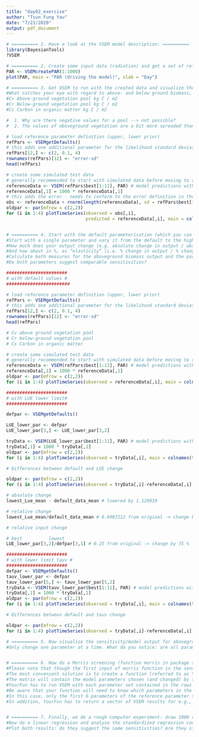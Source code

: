 ```yaml
---
title: "day02_exercise"
author: "Tsun Fung Yau"
date: "7/21/2020"
output: pdf_document
---
```


```r
# ========== 1. Have a look at the VSEM model description: ==========
library(BayesianTools)
?VSEM


```

```r
# ========== 2. Create some input data (radiation) and get a set of reference parameters as shown in the Examples section. ========== 
PAR <- VSEMcreatePAR(1:1000)
plot(PAR, main = "PAR (driving the model)", xlab = "Day")


```

```r
# ========== 3. Get VSEM to run with the created data and visualize the simulated output (NEE and biomass pools). ========== 
#What catches your eye with regard to above- and below ground biomass, and how can you explain this?
#Cv Above-ground vegetation pool kg C / m2
#Cr Below-ground vegetation pool kg C / m2
#Cs Carbon in organic matter kg C / m2

#  1. Why are there negative values for a pool --> not possible?
#  2. The values of aboveground vegetation are a bit more spreaded than        below ground

# load reference parameter definition (upper, lower prior)
refPars <- VSEMgetDefaults()
# this adds one additional parameter for the likelihood standard deviation (see below)
refPars[12,] <- c(2, 0.1, 4) 
rownames(refPars)[12] <- "error-sd"
head(refPars)

# create some simulated test data 
# generally recommended to start with simulated data before moving to real data
referenceData <- VSEM(refPars$best[1:11], PAR) # model predictions with reference parameters  
referenceData[,1] = 1000 * referenceData[,1] 
# this adds the error - needs to conform to the error definition in the likelihood
obs <- referenceData + rnorm(length(referenceData), sd = refPars$best[12])
oldpar <- par(mfrow = c(2,2))
for (i in 1:4) plotTimeSeries(observed = obs[,i], 
                              predicted = referenceData[,i], main = colnames(referenceData)[i])



```

```r
# ========== 4. Start with the default parameterisation (which you can store in a matrix by calling VSEMgetDefaults()). ========== 
#Start with a single parameter and vary it from the default to the higher and lower extreme provided in VSEMgetDefaults(). 
#How much does your output change (e.g. absolute change in output / absolute change in parameter)? 
#And how about in %, as “elasticity” (i.e. % change in output / % change in parameter)? 
#Calculate both measures for the aboveground biomass output and the parameters LUE and tauV. 
#Do both parameters suggest comparable sensitivities?

#######################
# with default values #
########################

# load reference parameter definition (upper, lower prior)
refPars <- VSEMgetDefaults()
# this adds one additional parameter for the likelihood standard deviation (see below)
refPars[12,] <- c(2, 0.1, 4) 
rownames(refPars)[12] <- "error-sd"
head(refPars)

# Cv above ground vegetation pool
# Cr below-ground vegetation pool
# Cs Carbon in organic matter

# create some simulated test data 
# generally recommended to start with simulated data before moving to real data
referenceData <- VSEM(refPars$best[1:11], PAR) # model predictions with reference parameters  
referenceData[,1] = 1000 * referenceData[,1] 
oldpar <- par(mfrow = c(2,2))
for (i in 1:4) plotTimeSeries(observed = referenceData[,i], main = colnames(referenceData)[i])

#######################
# with LUE lower limit#
#######################

defpar <- VSEMgetDefaults()

LUE_lower_par <- defpar
LUE_lower_par[3,] <- LUE_lower_par[3,2]

tryData <- VSEM(LUE_lower_par$best[1:11], PAR) # model predictions with reference parameters  
tryData[,1] = 1000 * tryData[,1] 
oldpar <- par(mfrow = c(2,2))
for (i in 1:4) plotTimeSeries(observed = tryData[,i], main = colnames(tryData)[i])

# Differences between default and LUE change

oldpar <- par(mfrow = c(2,2))
for (i in 1:4) plotTimeSeries(observed = tryData[,i]-referenceData[,i], main = colnames(tryData)[i])

# absolute change
lowest_Lue_mean - default_data_mean # lowered by 1.120019

# relative change
lowest_Lue_mean/default_data_mean # 0.6907212 from original -> change by 0.3092788

# relative input change

# best          lowest
LUE_lower_par[3,2]/defpar[3,1] # 0.25 from original -> change by 75 %

#######################
# with lower limit tauv #
#######################
defpar <- VSEMgetDefaults()
tauv_lower_par <- defpar
tauv_lower_par[5,] <- tauv_lower_par[5,2]
tryData <- VSEM(tauv_lower_par$best[1:11], PAR) # model predictions with reference parameters  
tryData[,1] = 1000 * tryData[,1] 
oldpar <- par(mfrow = c(2,2))
for (i in 1:4) plotTimeSeries(observed = tryData[,i], main = colnames(tryData)[i])

# Differences between default and tauv change

oldpar <- par(mfrow = c(2,2))
for (i in 1:4) plotTimeSeries(observed = tryData[,i]-referenceData[,i], main = colnames(tryData)[i])
```

```r
# ========== 5. Now visualise the sensitivity/model output for aboveground biomass of the first 6 parameters across their range of values (between lower and higher) for 20 steps. ========== 
#Only change one parameter at a time. What do you notice: are all parameter sensitivities linear?



```

```r
# ========== 6. Now do a Morris screening (function morris in package sensitivity), i.e. vary all 6 parameters together. ========== 
#Please note that though the first input of morris function in the sensitivity package is a function or a model, you can’t use VSEM directly. 
#The most convenient solution is to create a function (referred to as YourFun) that takes a matrix (e.g., mt) as first argument. 
#The matrix will contain the model parameters chosen (and changed) by the morris function in each row. 
#YourFun has to run VSEM with each parameter set contained in the rows of mt. 
#Be aware that your function will need to know which parameters in the reference parameter set have to be replaced by the mt row entries. 
#In this case, only the first 6 parameters of the reference parameter set will be altered by the morris function. 
#In addition, YourFun has to return a vector of VSEM results for e.g., above ground biomass (use the average).



```

```r
# ========== 7. Finally, we do a rough computer experiment: draw 1000 values uniformly from the range of each of the six parameters (Monte Carlo draw); compute for each combination the VSEM output. ========== 
#Now do a linear regression and analyse the standardized regression coefficients and correlation coefficients. 
#Plot both results: do they suggest the same sensitivities? Are they similar to the Morris screening?



```

